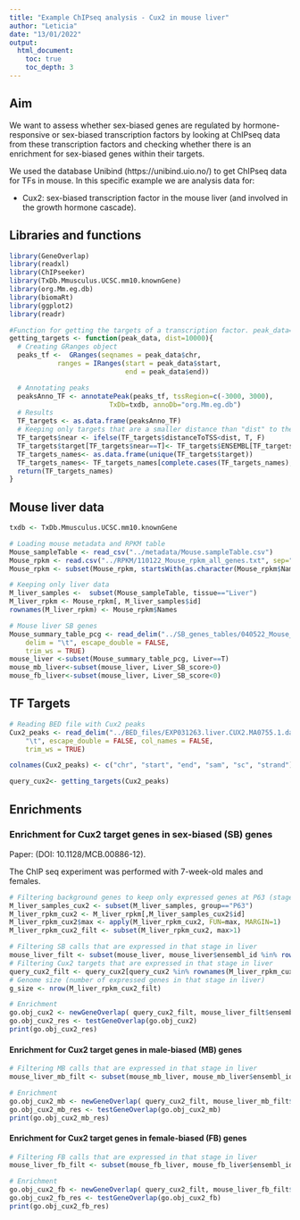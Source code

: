 ```yaml
---
title: "Example ChIPseq analysis - Cux2 in mouse liver"
author: "Leticia"
date: "13/01/2022"
output:
  html_document: 
    toc: true
    toc_depth: 3
---
```

## Aim

We want to assess whether sex-biased genes are regulated by hormone-responsive or sex-biased transcription factors by looking at ChIPseq data from these transcription factors and checking whether there is an enrichment for sex-biased genes within their targets.

We used the database Unibind (https://unibind.uio.no/) to get ChIPseq data for TFs in mouse. In this specific example we are analysis data for:

- Cux2: sex-biased transcription factor in the mouse liver (and involved in the growth hormone cascade).

## Libraries and functions

```r
library(GeneOverlap)
library(readxl)
library(ChIPseeker)
library(TxDb.Mmusculus.UCSC.mm10.knownGene)
library(org.Mm.eg.db)
library(biomaRt)
library(ggplot2)
library(readr)

#Function for getting the targets of a transcription factor. peak_data= data frame with peak data (coordinates) from the ChIPseq experiment; dist= maximal distance from a peak to a gene to consider that the TF is targeting that gene.
getting_targets <- function(peak_data, dist=10000){
  # Creating GRanges object
  peaks_tf <-  GRanges(seqnames = peak_data$chr,
            ranges = IRanges(start = peak_data$start,
                             end = peak_data$end))

  # Annotating peaks
  peaksAnno_TF <- annotatePeak(peaks_tf, tssRegion=c(-3000, 3000),
                         TxDb=txdb, annoDb="org.Mm.eg.db")
  # Results
  TF_targets <- as.data.frame(peaksAnno_TF)
  # Keeping only targets that are a smaller distance than "dist" to the peak
  TF_targets$near <- ifelse(TF_targets$distanceToTSS<dist, T, F)
  TF_targets$target[TF_targets$near==T]<- TF_targets$ENSEMBL[TF_targets$near]
  TF_targets_names<- as.data.frame(unique(TF_targets$target))
  TF_targets_names<- TF_targets_names[complete.cases(TF_targets_names),]
  return(TF_targets_names)
}

```

## Mouse liver data

```r
txdb <- TxDb.Mmusculus.UCSC.mm10.knownGene

# Loading mouse metadata and RPKM table
Mouse_sampleTable <- read_csv("../metadata/Mouse.sampleTable.csv")
Mouse_rpkm <- read.csv("../RPKM/110122_Mouse_rpkm_all_genes.txt", sep="")
Mouse_rpkm <- subset(Mouse_rpkm, startsWith(as.character(Mouse_rpkm$Names), "ENS")|Mouse_rpkm$Names=="XLOC_045664"|Mouse_rpkm$Names=="XLOC_044866")

# Keeping only liver data
M_liver_samples <-  subset(Mouse_sampleTable, tissue=="Liver")
M_liver_rpkm <- Mouse_rpkm[, M_liver_samples$id]
rownames(M_liver_rpkm) <- Mouse_rpkm$Names

# Mouse liver SB genes
Mouse_summary_table_pcg <- read_delim("../SB_genes_tables/040522_Mouse_summary_table_gpclust.csv", 
    delim = "\t", escape_double = FALSE, 
    trim_ws = TRUE)
mouse_liver <-subset(Mouse_summary_table_pcg, Liver==T)
mouse_mb_liver<-subset(mouse_liver, Liver_SB_score>0)
mouse_fb_liver<-subset(mouse_liver, Liver_SB_score<0)
```

## TF Targets

```r
# Reading BED file with Cux2 peaks
Cux2_peaks <- read_delim("../BED_files/EXP031263.liver.CUX2.MA0755.1.damo.bed", 
    "\t", escape_double = FALSE, col_names = FALSE, 
    trim_ws = TRUE)

colnames(Cux2_peaks) <- c("chr", "start", "end", "sam", "sc", "strand")

query_cux2<- getting_targets(Cux2_peaks)
```

## Enrichments

### Enrichment for Cux2 target genes in sex-biased (SB) genes

Paper: (DOI: 10.1128/MCB.00886-12).  

The ChIP seq experiment was performed with 7-week-old males and females.

```r
# Filtering background genes to keep only expressed genes at P63 (stage=P63, max(rpkm) > 1)
M_liver_samples_cux2 <- subset(M_liver_samples, group=="P63")
M_liver_rpkm_cux2 <- M_liver_rpkm[,M_liver_samples_cux2$id]
M_liver_rpkm_cux2$max <- apply(M_liver_rpkm_cux2, FUN=max, MARGIN=1)
M_liver_rpkm_cux2_filt <- subset(M_liver_rpkm_cux2, max>1)

# Filtering SB calls that are expressed in that stage in liver
mouse_liver_filt <- subset(mouse_liver, mouse_liver$ensembl_id %in% rownames(M_liver_rpkm_cux2_filt))
# Filtering Cux2 targets that are expressed in that stage in liver
query_cux2_filt <- query_cux2[query_cux2 %in% rownames(M_liver_rpkm_cux2_filt)]
# Genome size (number of expressed genes in that stage in liver)
g_size <- nrow(M_liver_rpkm_cux2_filt)

# Enrichment
go.obj_cux2 <- newGeneOverlap( query_cux2_filt, mouse_liver_filt$ensembl_id, genome.size=g_size)
go.obj_cux2_res <- testGeneOverlap(go.obj_cux2)
print(go.obj_cux2_res)

```

#### Enrichment for Cux2 target genes in male-biased (MB) genes

```r
# Filtering MB calls that are expressed in that stage in liver
mouse_liver_mb_filt <- subset(mouse_mb_liver, mouse_mb_liver$ensembl_id %in% rownames(M_liver_rpkm_cux2_filt))

# Enrichment
go.obj_cux2_mb <- newGeneOverlap( query_cux2_filt, mouse_liver_mb_filt$ensembl_id, genome.size=g_size)
go.obj_cux2_mb_res <- testGeneOverlap(go.obj_cux2_mb)
print(go.obj_cux2_mb_res)
```

#### Enrichment for Cux2 target genes in female-biased (FB) genes

```r
# Filtering FB calls that are expressed in that stage in liver
mouse_liver_fb_filt <- subset(mouse_fb_liver, mouse_fb_liver$ensembl_id %in% rownames(M_liver_rpkm_cux2_filt))

# Enrichment
go.obj_cux2_fb <- newGeneOverlap( query_cux2_filt, mouse_liver_fb_filt$ensembl_id, genome.size=g_size)
go.obj_cux2_fb_res <- testGeneOverlap(go.obj_cux2_fb)
print(go.obj_cux2_fb_res)
```

